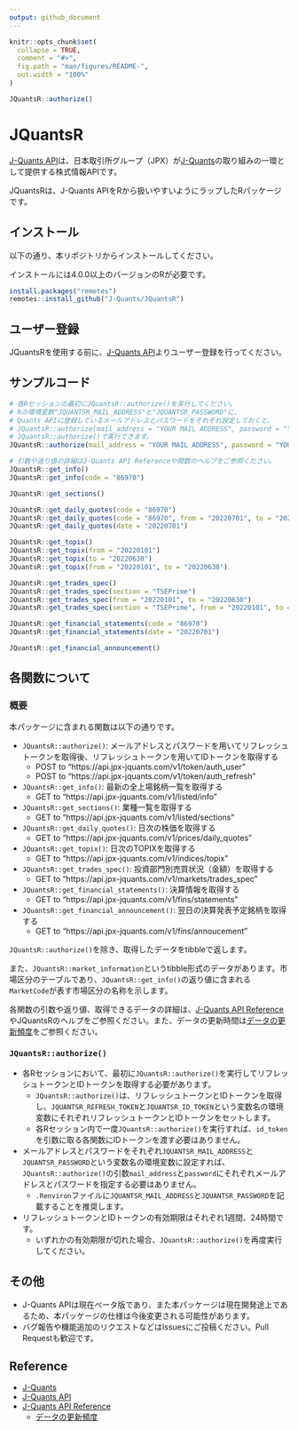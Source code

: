 ---
output: github_document
---


```{r, include = FALSE}
knitr::opts_chunk$set(
  collapse = TRUE,
  comment = "#>",
  fig.path = "man/figures/README-",
  out.width = "100%"
)
```

```{r, include=FALSE}
JQuantsR::authorize()
```

# JQuantsR

<!-- badges: start -->
<!-- badges: end -->

[J-Quants API](https://application.jpx-jquants.com/)は、日本取引所グループ（JPX）が[J-Quants](https://jpx-jquants.com/)の取り組みの一環として提供する株式情報APIです。

JQuantsRは、J-Quants APIをRから扱いやすいようにラップしたRパッケージです。


## インストール

以下の通り、本リポジトリからインストールしてください。

インストールには4.0.0以上のバージョンのRが必要です。

```{r, eval=FALSE}
install.packages("remotes")
remotes::install_github("J-Quants/JQuantsR")
```


## ユーザー登録

JQuantsRを使用する前に、[J-Quants API](https://application.jpx-jquants.com/)よりユーザー登録を行ってください。


## サンプルコード

```{r, eval=FALSE}
# 各Rセッションの最初にJQuantsR::authorize()を実行してください。
# Rの環境変数"JQUANTSR_MAIL_ADDRESS"と"JQUANTSR_PASSWORD"に、
# Quants APIに登録しているメールアドレスとパスワードをそれぞれ設定しておくと、
# JQuantsR::authorize(mail_address = "YOUR MAIL ADDRESS", password = "YOUR PASSWORD")の代わりに
# JQuantsR::authorize()で実行できます。
JQuantsR::authorize(mail_address = "YOUR MAIL ADDRESS", password = "YOUR PASSWORD")

# 引数や返り値の詳細はJ-Quants API Referenceや関数のヘルプをご参照ください。
JQuantsR::get_info()
JQuantsR::get_info(code = "86970")

JQuantsR::get_sections()

JQuantsR::get_daily_quotes(code = "86970")
JQuantsR::get_daily_quotes(code = "86970", from = "20220701", to = "20220715")
JQuantsR::get_daily_quotes(date = "20220701")

JQuantsR::get_topix()
JQuantsR::get_topix(from = "20220101")
JQuantsR::get_topix(to = "20220630")
JQuantsR::get_topix(from = "20220101", to = "20220630")

JQuantsR::get_trades_spec()
JQuantsR::get_trades_spec(section = "TSEPrime")
JQuantsR::get_trades_spec(from = "20220101", to = "20220630")
JQuantsR::get_trades_spec(section = "TSEPrime", from = "20220101", to = "20220630")

JQuantsR::get_financial_statements(code = "86970")
JQuantsR::get_financial_statements(date = "20220701")

JQuantsR::get_financial_announcement()
```


## 各関数について

### 概要

本パッケージに含まれる関数は以下の通りです。

- `JQuantsR::authorize()`: メールアドレスとパスワードを用いてリフレッシュトークンを取得後、リフレッシュトークンを用いてIDトークンを取得する
  - POST to "https://api.jpx-jquants.com/v1/token/auth_user"
  - POST to "https://api.jpx-jquants.com/v1/token/auth_refresh"
- `JQuantsR::get_info()`: 最新の全上場銘柄一覧を取得する
  - GET to "https://api.jpx-jquants.com/v1/listed/info"
- `JQuantsR::get_sections()`: 業種一覧を取得する
  - GET to "https://api.jpx-jquants.com/v1/listed/sections"
- `JQuantsR::get_daily_quotes()`: 日次の株価を取得する
  - GET to "https://api.jpx-jquants.com/v1/prices/daily_quotes"
- `JQuantsR::get_topix()`: 日次のTOPIXを取得する
  - GET to "https://api.jpx-jquants.com/v1/indices/topix"
- `JQuantsR::get_trades_spec()`: 投資部門別売買状況（金額）を取得する
  - GET to "https://api.jpx-jquants.com/v1/markets/trades_spec"
- `JQuantsR::get_financial_statements()`: 決算情報を取得する
  - GET to "https://api.jpx-jquants.com/v1/fins/statements"
- `JQuantsR::get_financial_announcement()`: 翌日の決算発表予定銘柄を取得する
  - GET to "https://api.jpx-jquants.com/v1/fins/annoucement"

`JQuantsR::authorize()`を除き、取得したデータをtibbleで返します。

また、`JQuantsR::market_information`というtibble形式のデータがあります。市場区分のテーブルであり、`JQuantsR::get_info()`の返り値に含まれる`MarketCode`が表す市場区分の名称を示します。

各関数の引数や返り値、取得できるデータの詳細は、[J-Quants API Reference](https://jpx.gitbook.io/j-quants-api/api-reference)やJQuantsRのヘルプをご参照ください。また、データの更新時間は[データの更新頻度](https://jpx.gitbook.io/j-quants-api/api-reference/data-update)をご参照ください。


### `JQuantsR::authorize()`

- 各Rセッションにおいて、最初に`JQuantsR::authorize()`を実行してリフレッシュトークンとIDトークンを取得する必要があります。
  - `JQuantsR::authorize()`は、リフレッシュトークンとIDトークンを取得し、`JQUANTSR_REFRESH_TOKEN`と`JQUANTSR_ID_TOKEN`という変数名の環境変数にそれぞれリフレッシュトークンとIDトークンをセットします。
  - 各Rセッション内で一度`JQuantsR::authorize()`を実行すれば、`id_token`を引数に取る各関数にIDトークンを渡す必要はありません。
- メールアドレスとパスワードをそれぞれ`JQUANTSR_MAIL_ADDRESS`と`JQUANTSR_PASSWORD`という変数名の環境変数に設定すれば、`JQuantsR::authorize()`の引数`mail_address`と`password`にそれぞれメールアドレスとパスワードを指定する必要はありません。
  - `.Renviron`ファイルに`JQUANTSR_MAIL_ADDRESS`と`JQUANTSR_PASSWORD`を記載することを推奨します。
- リフレッシュトークンとIDトークンの有効期限はそれぞれ1週間、24時間です。
  - いずれかの有効期限が切れた場合、`JQuantsR::authorize()`を再度実行してください。


## その他

- J-Quants APIは現在ベータ版であり、また本パッケージは現在開発途上であるため、本パッケージの仕様は今後変更される可能性があります。
- バグ報告や機能追加のリクエストなどはIssuesにご投稿ください。Pull Requestも歓迎です。


## Reference

- [J-Quants](https://jpx-jquants.com/)
- [J-Quants API](https://application.jpx-jquants.com/)
- [J-Quants API Reference](https://jpx.gitbook.io/j-quants-api/api-reference)
  - [データの更新頻度](https://jpx.gitbook.io/j-quants-api/api-reference/data-update)
